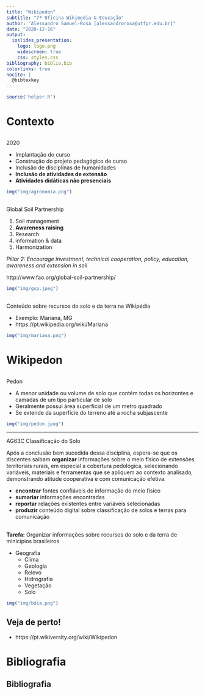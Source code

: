 ```yaml
---
title: "Wikipedon"
subtitle: "7ª Oficina Wikimedia & Educação"
author: "Alessandro Samuel-Rosa [alessandrorosa@utfpr.edu.br]"
date: "2020-12-16"
output:
  ioslides_presentation:
    logo: logo.png
    widescreen: true
    css: styles.css
bibliography: biblio.bib
colorlinks: true
nocite: |
  @bibtexkey
---
```


<script src="https://ajax.googleapis.com/ajax/libs/jquery/1.12.2/jquery.min.js"></script>
<script>
    $(document).ready(function() {
    $('slide:not(.title-slide, .backdrop, .segue)').append('<footer></footer>');
    $('footer').attr('label', 'Produção de conteúdo sobre recursos do solo e da terra');
  })
</script>

```r
source('helper.R')
```

# Contexto

## {.columns-2}

2020

* Implantação do curso
* Construção do projeto pedagógico de curso
* Inclusão de disciplinas de humanidades
* __Inclusão de atividades de extensão__
* __Atividades didáticas não presenciais__

```r
img("img/agronomia.png")
```

## {.columns-2}

Global Soil Partnership

1. Soil management
2. __Awareness raising__
3. Research
4. information & data
4. Harmonization

_Pillar 2: Encourage investment, technical cooperation, policy, education, awareness and extension in soil_

http://www.fao.org/global-soil-partnership/

```r
img("img/gsp.jpeg")
```

## {.columns-2}

Conteúdo sobre recursos do solo e da terra na Wikipédia

* Exemplo: Mariana, MG
* https://pt.wikipedia.org/wiki/Mariana

```r
img("img/mariana.png")
```

# Wikipedon

## {.columns-2}

Pedon

* A menor unidade ou volume de solo que contém todas os horizontes e camadas de um tipo particular de solo
* Geralmente possui área superficial de um metro quadrado
* Se extende da superfície do terreno até a rocha subjascente

```r
img("img/pedon.jpeg")
```

---

AG63C Classificação do Solo

Após a conclusão bem sucedida dessa disciplina, espera-se que os discentes saibam __organizar__ informações sobre o meio físico de extensões territoriais rurais, em especial a cobertura pedológica, selecionando variáveis, materiais e ferramentas que se apliquem ao contexto analisado, demonstrando atitude cooperativa e com comunicação efetiva.

* __encontrar__ fontes confiáveis de informação do meio físico
* __sumariar__ informações encontradas
* __reportar__ relações existentes entre variáveis selecionadas
* __produzir__ conteúdo digital sobre classificação de solos e terras para comunicação

## {.columns-2}

__Tarefa:__ Organizar informações sobre recursos do solo e da terra de minicípios brasileiros

* Geografia
  * Clima
  * Geologia
  * Relevo
  * Hidrografia
  * Vegetação
  * Solo
  
```r
img("img/bdia.png")
```

## Veja de perto!

* https://pt.wikiversity.org/wiki/Wikipedon

# Bibliografia

## Bibliografia {.tiny}
